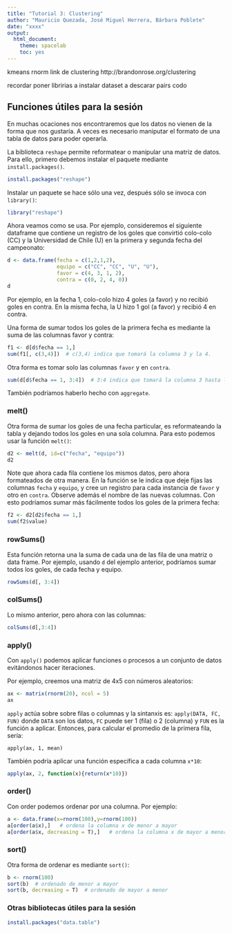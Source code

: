 ```yaml
---
title: "Tutorial 3: Clustering"
author: "Mauricio Quezada, José Miguel Herrera, Bárbara Poblete"
date: "xxxx"
output: 
  html_document: 
    theme: spacelab
    toc: yes
---
```



kmeans
rnorm 
link de clustering http://brandonrose.org/clustering

recordar poner libririas a instalar
dataset a descarar
pairs
codo




## Funciones útiles para la sesión 

En muchas ocaciones nos encontraremos que los datos no vienen de la forma que nos gustaría. A veces es necesario maniputar el formato de una tabla de datos para poder operarla.  

La biblioteca ```reshape``` permite reformatear o manipular una matriz de datos. Para ello, primero debemos instalar el paquete mediante ```install.packages()```. 
```r
install.packages("reshape")
```

Instalar un paquete se hace sólo una vez, después sólo se invoca con ```library()```:

```r
library("reshape")
```

Ahora veamos como se usa.
Por ejemplo, consideremos el siguiente dataframe que contiene un registro de los goles que convirtió colo-colo (CC) y la Universidad de Chile (U) en la primera y segunda fecha del campeonato:

```r
d <- data.frame(fecha = c(1,2,1,2),
                equipo = c("CC", "CC", "U", "U"), 
                favor = c(4, 3, 1, 2),
                contra = c(0, 2, 4, 0))
d
```

Por ejemplo, en la fecha 1, colo-colo hizo 4 goles (a favor) y no recibió goles en contra. En la misma fecha, la U hizo 1 gol (a favor) y recibió 4 en contra. 

Una forma de sumar todos los goles de la primera fecha es mediante la suma de las columnas favor y contra:
```r
f1 <- d[d$fecha == 1,]   
sum(f1[, c(3,4)])  # c(3,4) indica que tomará la columna 3 y la 4. 
```

Otra forma es tomar solo las columnas `favor` y en `contra`.

```r
sum(d[d$fecha == 1, 3:4])  # 3:4 indica que tomará la columna 3 hasta la 4. 
```

También podríamos haberlo hecho con `aggregate`. 

### melt()

Otra forma de sumar los goles de una fecha particular, es reformateando la tabla y dejando todos los goles en una sola columna. Para esto podemos usar la función ```melt()```:

```r
d2 <- melt(d, id=c("fecha", "equipo"))
d2
```

Note que ahora cada fila contiene los mismos datos, pero ahora formateados de otra manera. 
En la función se le indica que deje fijas las columnas `fecha` y `equipo`, y cree un registro para cada instancia de `favor` y otro en `contra`. Observe además el nombre de las nuevas columnas. 
Con esto podríamos sumar más fácilmente todos los goles de la primera fecha:

```r
f2 <- d2[d2$fecha == 1,]
sum(f2$value)
```


### rowSums()

Esta función retorna una la suma de cada una de las fila de una matriz o data frame. Por ejemplo, usando `d` del ejemplo anterior, podríamos sumar todos los goles, de cada fecha y equipo. 

```r
rowSums(d[, 3:4])
```

### colSums()

Lo mismo anterior, pero ahora con las columnas:

```r
colSums(d[,3:4])

```



### apply()

Con ```apply()``` podemos aplicar funciones o procesos a un conjunto de datos evitándonos hacer iteraciones. 

Por ejemplo, creemos una matriz de 4x5 con números aleatorios: 
```r
ax <- matrix(rnorm(20), ncol = 5)
ax
```

```apply``` actúa sobre sobre filas o columnas y la sintanxis es: ```apply(DATA, FC, FUN)``` donde ```DATA``` son los datos, ```FC``` puede ser 1 (fila) o 2 (columna) y ```FUN``` es la función a aplicar. Entonces, para calcular el promedio de la primera fila, sería:
```
apply(ax, 1, mean)
```
También podría aplicar una función específica a cada columna ```x*10```:

```r
apply(ax, 2, function(x){return(x*10)})
```

### order()

Con order podemos ordenar por una columna. Por ejemplo:

```r
a <- data.frame(x=rnorm(100),y=rnorm(100))
a[order(a$x),]   # ordena la columna x de menor a mayor
a[order(a$x, decreasing = T),]   # ordena la columna x de mayor a menor

```

### sort()

Otra forma de ordenar es mediante `sort()`:

```r
b <- rnorm(100)
sort(b)  # ordenado de menor a mayor
sort(b, decreasing = T)  # ordenado de mayor a menor
```


### Otras bibliotecas útiles para la sesión
```r
install.packages("data.table")
```


